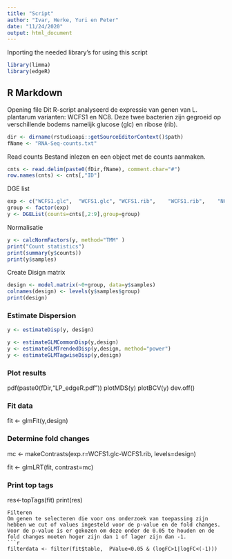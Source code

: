 ```yaml
---
title: "Script"
author: "Ivar, Herke, Yuri en Peter"
date: "11/24/2020"
output: html_document
---
```


Inporting the needed library's for using this script
```r
library(limma)
library(edgeR)
```

## R Markdown

Opening file
Dit R-script analyseerd de expressie van genen van L. plantarum varianten: WCFS1 en NC8. Deze twee bacterien zijn gegroeid op verschillende bodems namelijk glucose (glc) en ribose (rib).
```r
dir <- dirname(rstudioapi::getSourceEditorContext()$path)
fName <- "RNA-Seq-counts.txt"
```

Read counts
Bestand inlezen en een object met de counts aanmaken.
```r
cnts <- read.delim(paste0(fDir,fName), comment.char="#")
row.names(cnts) <- cnts[,"ID"]
```


DGE list

```r
exp <- c("WCFS1.glc",  "WCFS1.glc",	"WCFS1.rib",	"WCFS1.rib",	"NC8.glc",	"NC8.glc",	"NC8.rib",	"NC8.rib")
group <- factor(exp)
y <- DGEList(counts=cnts[,2:9],group=group)
```


Normalisatie

```r
y <- calcNormFactors(y, method="TMM" )
print("Count statistics")
print(summary(y$counts))
print(y$samples)
```


Create Disign matrix

```r
design <- model.matrix(~0+group, data=y$samples)
colnames(design) <- levels(y$samples$group)
print(design)
```

###############################################################
### Estimate Dispersion
###############################################################
```r
y <- estimateDisp(y, design)

y <- estimateGLMCommonDisp(y,design)
y <- estimateGLMTrendedDisp(y,design, method="power")
y <- estimateGLMTagwiseDisp(y,design)
```
###############################################################
### Plot results
###############################################################

pdf(paste0(fDir,"LP_edgeR.pdf"))
plotMDS(y)
plotBCV(y)
dev.off()

###############################################################
### Fit data
###############################################################

fit <- glmFit(y,design)

###############################################################
### Determine fold changes
###############################################################

mc <- makeContrasts(exp.r=WCFS1.glc-WCFS1.rib, levels=design)

fit <- glmLRT(fit, contrast=mc)

###############################################################
### Print top tags
###############################################################

res<-topTags(fit)
print(res)
```
Filteren
Om genen te selecteren die voor ons onderzoek van toepassing zijn hebben we cut of values ingesteld voor de p-value en de fold changes. Voor de p-value is er gekozen om deze onder de 0.05 te houden en de fold changes moeten hoger zijn dan 1 of lager zijn dan -1.
```r
filterdata <- filter(fit$table,  PValue<0.05 & (logFC>1|logFC<(-1)))
```